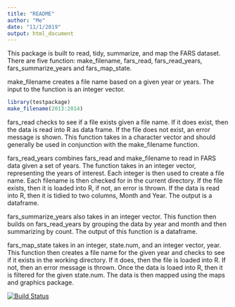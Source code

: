 ```yaml
---
title: "README"
author: "Me"
date: "11/1/2019"
output: html_document
---
```

This package is built to read, tidy, summarize, and map the FARS dataset.  There
are five function: make_filename, fars_read, fars_read_years, fars_summarize_years
and fars_map_state.

make_filename creates a file name based on a given year or years.  The input to 
the function is an integer vector.
```r
library(testpackage)
make_filename(2013:2014)
```

fars_read checks to see if a file exists given a file name.  If it does exist, 
then the data is read into R as data frame.  If the file does not exist, an 
error message is shown.  This function takes in a character vector and
should generally be used in conjunction with the make_filename function.

fars_read_years combines fars_read and make_filename to read in FARS data given
a set of years.  The function takes in an integer vector, representing the years
of interest.  Each integer is then used to create a file name.  Each filename
is then checked for in the current directory.  If the file exists, then it is
loaded into R, if not, an error is thrown.  If the data is read into R, then it 
is tidied to two columns, Month and Year.  The output is a dataframe.

fars_summarize_years also takes in an integer vector.  This function then builds
on fars_read_years by grouping the data by year and month and then summarizing 
by count.  The output of this function is a dataframe.

fars_map_state takes in an integer, state.num, and an integer vector, year. This
function then creates a file name for the given year and checks to see if it 
exists in the working directory.  If it does, then the file is loaded into R. If
not, then an error message is thrown. Once the data is loaed into R, then it is
filtered for the given state.num.  The data is then mapped using the maps and 
graphics package.

  <!-- badges: start -->
[![Build Status](https://travis-ci.org/hardisoneverett/testpackage.svg?branch=master)](https://travis-ci.org/hardisoneverett/testpackage)
  <!-- badges: end -->


